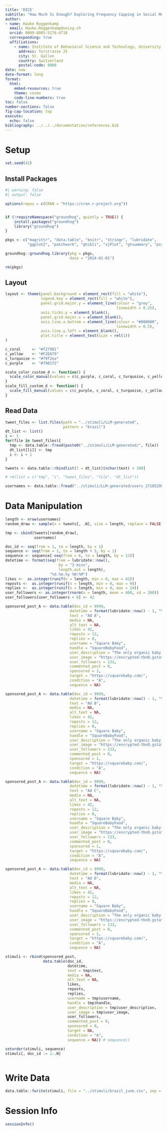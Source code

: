 ```yaml
---
title: 'DICE'
subtitle: "How Much Is Enough? Exploring Frequency Capping in Social Media Advertising"
author:
- name: Hauke Roggenkamp
  email: Hauke.Roggenkamp@unisg.ch
  orcid: 0009-0005-5176-4718
  corresponding: true
  affiliations:
    - name: Institute of Behavioral Science and Technology, University of St. Gallen
      address: Torstrasse 25
      city: St. Gallen
      country: Switzerland
      postal-code: 9000
date: now
date-format: long
format: 
  html:
    embed-resources: true
    theme: cosmo
    code-line-numbers: true
toc: false
number-sections: false
fig-cap-location: top
execute:
  echo: false
bibliography: ../../../documentation/references.bib
---
```



# Setup

```r
set.seed(42)
```


## Install Packages

```r
#| warning: false
#| output: false

options(repos = c(CRAN = "https://cran.r-project.org")) 


if (!requireNamespace("groundhog", quietly = TRUE)) {
    install.packages("groundhog")
    library("groundhog")
}

pkgs <- c("magrittr", "data.table", "knitr", "stringr", "lubridate", 
          "ggplot2", "patchwork", "ghibli", "sjPlot", "gtsummary", "psych", "effectsize")

groundhog::groundhog.library(pkg = pkgs,
                             date = "2024-01-01")

rm(pkgs)
```


## Layout

```r
layout <- theme(panel.background = element_rect(fill = "white"),
                legend.key = element_rect(fill = "white"),
                panel.grid.major.y = element_line(colour = "grey", 
                                                  linewidth = 0.25),
                axis.ticks.y = element_blank(),
                panel.grid.major.x = element_blank(),
                axis.line.x.bottom = element_line(colour = "#000000", 
                                                  linewidth = 0.5),
                axis.line.y.left = element_blank(),
                plot.title = element_text(size = rel(1))
)
```

```r

c_coral     <- "#f27981"
c_yellow    <- "#F2EA79"
c_turquoise <- "#79f2ea"
c_purple    <- "#7981f2"

scale_color_custom_d <- function() {
  scale_color_manual(values = c(c_purple, c_coral, c_turquoise, c_yellow))
}
scale_fill_custom_d <- function() {
  scale_fill_manual(values = c(c_purple, c_coral, c_turquoise, c_yellow))
}
```

## Read Data

```r
tweet_files <- list.files(path = "../stimuli/LLM-generated",
                          pattern = "brazil")
dt_list <- list()
i <- 1
for(file in tweet_files){
  tmp <- data.table::fread(paste0("../stimuli/LLM-generated/", file))
  dt_list[[i]] <- tmp
  i <- i + 1
}

tweets <- data.table::rbindlist(l = dt_list)[nchar(text) < 300]

# rm(list = c("tmp", "i", "tweet_files", "file", "dt_list"))
```

```r
usernames <- data.table::fread("../stimuli/LLM-generated/users_1718529967.csv")
```


# Data Manipulation

```r
length <- nrow(usernames)
random_draw <- sample(x = tweets[, .N], size = length, replace = FALSE)
```


```r
tmp <- cbind(tweets[random_draw],
             usernames)
```

```r
doc_id <- seq(from = 1, to = length, by = 1)
sequence <- seq(from = 1, to = length + 5, by = 1)
sequence <- sequence[-seq(from = 6, to = length, by = 12)]
datetime <- format(seq(from = lubridate::now(), 
                        by = "3 mins",
                        length.out = length),
                    "%d.%m.%y %H:%M")
likes <-  as.integer(runif(n = length, min = 0, max = 42))
reposts <-  as.integer(runif(n = length, min = 0, max = 9))
replies <-  as.integer(runif(n = length, min = 0, max = 24))
user_followers <- as.integer(rnorm(n = length, mean = 400, sd = 200))
user_followers[user_followers < 0] <- 42
```

```r

sponsored_post_A <- data.table(doc_id = 9999,
                             datetime = format(lubridate::now() - 1, "%d.%m.%y %H:%M"),
                             text = "Ad A",
                             media = NA,
                             alt_text = NA,
                             likes = 42,
                             reposts = 12,
                             replies = 0,
                             username = "Square Baby",
                             handle = "SquareBabyFood",
                             user_description = "The only organic baby food offering 💯% Daily Nutrition and a comprehensive Allergen Introduction Menu. Customized to your kiddo 👶. Fresh, organic, delivered.",
                             user_image = "https://encrypted-tbn0.gstatic.com/images?q=tbn:ANd9GcSmfrfojh946-1MF8b60I2ixREUL_6pQjAC6w&s",
                             user_followers = 133,
                             commented_post = 0,
                             sponsored = 1,
                             target = "https://squarebaby.com/",
                             condition = "A",
                             sequence = NA)

sponsored_post_A <- data.table(doc_id = 9999,
                             datetime = format(lubridate::now() - 1, "%d.%m.%y %H:%M"),
                             text = "Ad B",
                             media = NA,
                             alt_text = NA,
                             likes = 42,
                             reposts = 12,
                             replies = 0,
                             username = "Square Baby",
                             handle = "SquareBabyFood",
                             user_description = "The only organic baby food offering 💯% Daily Nutrition and a comprehensive Allergen Introduction Menu. Customized to your kiddo 👶. Fresh, organic, delivered.",
                             user_image = "https://encrypted-tbn0.gstatic.com/images?q=tbn:ANd9GcSmfrfojh946-1MF8b60I2ixREUL_6pQjAC6w&s",
                             user_followers = 133,
                             commented_post = 0,
                             sponsored = 1,
                             target = "https://squarebaby.com/",
                             condition = "A",
                             sequence = NA)

sponsored_post_A <- data.table(doc_id = 9999,
                             datetime = format(lubridate::now() - 1, "%d.%m.%y %H:%M"),
                             text = "Ad C",
                             media = NA,
                             alt_text = NA,
                             likes = 42,
                             reposts = 12,
                             replies = 0,
                             username = "Square Baby",
                             handle = "SquareBabyFood",
                             user_description = "The only organic baby food offering 💯% Daily Nutrition and a comprehensive Allergen Introduction Menu. Customized to your kiddo 👶. Fresh, organic, delivered.",
                             user_image = "https://encrypted-tbn0.gstatic.com/images?q=tbn:ANd9GcSmfrfojh946-1MF8b60I2ixREUL_6pQjAC6w&s",
                             user_followers = 133,
                             commented_post = 0,
                             sponsored = 1,
                             target = "https://squarebaby.com/",
                             condition = "A",
                             sequence = NA)

sponsored_post_A <- data.table(doc_id = 9999,
                             datetime = format(lubridate::now() - 1, "%d.%m.%y %H:%M"),
                             text = "Ad D",
                             media = NA,
                             alt_text = NA,
                             likes = 42,
                             reposts = 12,
                             replies = 0,
                             username = "Square Baby",
                             handle = "SquareBabyFood",
                             user_description = "The only organic baby food offering 💯% Daily Nutrition and a comprehensive Allergen Introduction Menu. Customized to your kiddo 👶. Fresh, organic, delivered.",
                             user_image = "https://encrypted-tbn0.gstatic.com/images?q=tbn:ANd9GcSmfrfojh946-1MF8b60I2ixREUL_6pQjAC6w&s",
                             user_followers = 133,
                             commented_post = 0,
                             sponsored = 1,
                             target = "https://squarebaby.com/",
                             condition = "A",
                             sequence = NA)
```

```r
stimuli <- rbind(sponsored_post,
                 data.table(doc_id,
                            datetime,
                            text = tmp$text,
                            media = NA,
                            alt_text = NA,
                            likes,
                            reposts,
                            replies,
                            username = tmp$username,
                            handle = tmp$handle,
                            user_description = tmp$user_description,
                            user_image = tmp$user_image,
                            user_followers,
                            commented_post = 0,
                            sponsored = 0,
                            target = NA,
                            condition = "A",
                            sequence = NA)) # sequence))

setorder(stimuli, sequence)
stimuli[, doc_id := 1:.N]
```

```r

```


# Write Data

```r
data.table::fwrite(stimuli, file = "../stimuli/brazil_june.csv", sep = ";")
```



# Session Info

```r
sessionInfo()
```

